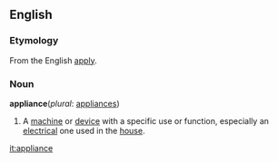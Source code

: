 ==English==

===Etymology===
From the English [[apply]].

===Noun===
'''appliance'''(''plural'': [[appliances]])
#A [[machine]] or [[device]] with a specific use or function, especially an [[electrical]] one used in the [[house]].

[[it:appliance]]
